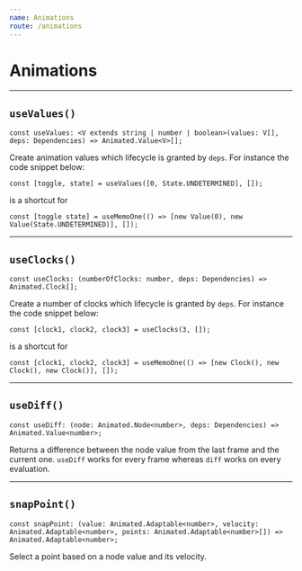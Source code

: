 ```yaml
---
name: Animations
route: /animations
---
```


# Animations

---

## `useValues()`

```tsx
const useValues: <V extends string | number | boolean>(values: V[], deps: Dependencies) => Animated.Value<V>[];
```

Create animation values which lifecycle is granted by `deps`.
For instance the code snippet below:

```tsx
const [toggle, state] = useValues([0, State.UNDETERMINED], []);
```

is a shortcut for

```tsx
const [toggle state] = useMemoOne(() => [new Value(0), new Value(State.UNDETERMINED)], []);
```

---

## `useClocks()`

```tsx
const useClocks: (numberOfClocks: number, deps: Dependencies) => Animated.Clock[];
```

Create a number of clocks which lifecycle is granted by `deps`. For instance the code snippet below:

```tsx
const [clock1, clock2, clock3] = useClocks(3, []);
```

is a shortcut for

```tsx
const [clock1, clock2, clock3] = useMemoOne(() => [new Clock(), new Clock(), new Clock()], []);
```

---

## `useDiff()`

```tsx
const useDiff: (node: Animated.Node<number>, deps: Dependencies) => Animated.Value<number>;
```

Returns a difference between the node value from the last frame and the current one.
`useDiff` works for every frame whereas `diff` works on every evaluation.

---

## `snapPoint()`

```tsx
const snapPoint: (value: Animated.Adaptable<number>, velocity: Animated.Adaptable<number>, points: Animated.Adaptable<number>[]) => Animated.Adaptable<number>;
```

Select a point based on a node value and its velocity.

